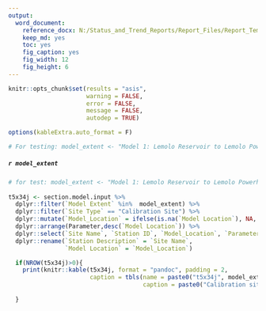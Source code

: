 ```yaml
---
output: 
  word_document:
    reference_docx: N:/Status_and_Trend_Reports/Report_Files/Report_Template.docx
    keep_md: yes
    toc: yes
    fig_caption: yes
    fig_width: 12
    fig_height: 6
---
```


```r

knitr::opts_chunk$set(results = "asis",
                      warning = FALSE,
                      error = FALSE,
                      message = FALSE,
                      autodep = TRUE)

options(kableExtra.auto_format = F)

# For testing: model_extent <- "Model 1: Lemolo Reservoir to Lemolo Powerhouse #1"


```

##### `r model_extent`

```r
# for test: model_extent <- "Model 1: Lemolo Reservoir to Lemolo Powerhouse #1"
  
t5x34j <- section.model.input %>% 
  dplyr::filter(`Model Extent` %in%  model_extent) %>% 
  dplyr::filter(`Site Type` == "Calibration Site") %>%
  dplyr::mutate(`Model_Location` = ifelse(is.na(`Model Location`), NA, paste0(`Model Location`," ", `Location Units`))) %>%
  dplyr::arrange(Parameter,desc(`Model Location`)) %>% 
  dplyr::select(`Site Name`, `Station ID`, `Model_Location`, `Parameter`, `Data Source`) %>% 
  dplyr::rename(`Station Description` = `Site Name`,
                `Model Location` = `Model_Location`)

  if(NROW(t5x34j)>0){
    print(knitr::kable(t5x34j, format = "pandoc", padding = 2,
                       caption = tbls(name = paste0("t5x34j", model_extent),
                                      caption = paste0("Calibration sites and parameters used in the existing ", model_extent, "."))))
    
  }

```